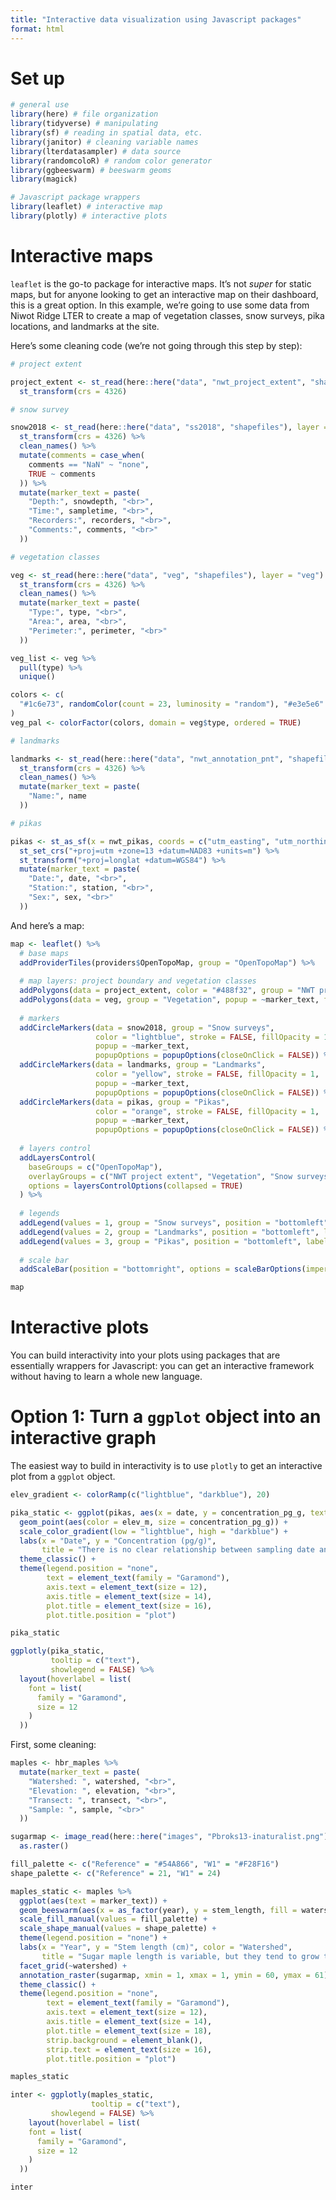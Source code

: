 ```yaml
---
title: "Interactive data visualization using Javascript packages"
format: html
---
```


# Set up
```r
# general use
library(here) # file organization
library(tidyverse) # manipulating
library(sf) # reading in spatial data, etc.
library(janitor) # cleaning variable names
library(lterdatasampler) # data source
library(randomcoloR) # random color generator
library(ggbeeswarm) # beeswarm geoms
library(magick)

# Javascript package wrappers
library(leaflet) # interactive map
library(plotly) # interactive plots

```

# Interactive maps

`leaflet` is the go-to package for interactive maps. It's not _super_ for static maps, but for anyone looking to get an interactive map on their dashboard, this is a great option. In this example, we're going to use some data from Niwot Ridge LTER to create a map of vegetation classes, snow surveys, pika locations, and landmarks at the site.  

Here's some cleaning code (we're not going through this step by step):

```r
# project extent

project_extent <- st_read(here::here("data", "nwt_project_extent", "shapefiles"), layer = "nwt_project_extent") %>% 
  st_transform(crs = 4326)

# snow survey 

snow2018 <- st_read(here::here("data", "ss2018", "shapefiles"), layer = "ss2018") %>% 
  st_transform(crs = 4326) %>% 
  clean_names() %>% 
  mutate(comments = case_when(
    comments == "NaN" ~ "none",
    TRUE ~ comments
  )) %>% 
  mutate(marker_text = paste(
    "Depth:", snowdepth, "<br>",
    "Time:", sampletime, "<br>",
    "Recorders:", recorders, "<br>",
    "Comments:", comments, "<br>"
  )) 

# vegetation classes 

veg <- st_read(here::here("data", "veg", "shapefiles"), layer = "veg") %>% 
  st_transform(crs = 4326) %>% 
  clean_names() %>% 
  mutate(marker_text = paste(
    "Type:", type, "<br>",
    "Area:", area, "<br>",
    "Perimeter:", perimeter, "<br>"
  )) 

veg_list <- veg %>% 
  pull(type) %>% 
  unique()

colors <- c(
  "#1c6e73", randomColor(count = 23, luminosity = "random"), "#e3e5e6"
)
veg_pal <- colorFactor(colors, domain = veg$type, ordered = TRUE)

# landmarks 

landmarks <- st_read(here::here("data", "nwt_annotation_pnt", "shapefiles"), layer = "nwt_annotation_pnt") %>% 
  st_transform(crs = 4326) %>% 
  clean_names() %>% 
  mutate(marker_text = paste(
    "Name:", name
  )) 

# pikas

pikas <- st_as_sf(x = nwt_pikas, coords = c("utm_easting", "utm_northing")) %>% 
  st_set_crs("+proj=utm +zone=13 +datum=NAD83 +units=m") %>% 
  st_transform("+proj=longlat +datum=WGS84") %>% 
  mutate(marker_text = paste(
    "Date:", date, "<br>",
    "Station:", station, "<br>",
    "Sex:", sex, "<br>"
  ))
```


And here's a map: 

```r
map <- leaflet() %>% 
  # base maps
  addProviderTiles(providers$OpenTopoMap, group = "OpenTopoMap") %>%
  
  # map layers: project boundary and vegetation classes
  addPolygons(data = project_extent, color = "#488f32", group = "NWT project extent") %>%
  addPolygons(data = veg, group = "Vegetation", popup = ~marker_text, fillColor = ~veg_pal(type), stroke = FALSE, fillOpacity = 1) %>% 
  
  # markers
  addCircleMarkers(data = snow2018, group = "Snow surveys",
                   color = "lightblue", stroke = FALSE, fillOpacity = 1,
                   popup = ~marker_text,
                   popupOptions = popupOptions(closeOnClick = FALSE)) %>%
  addCircleMarkers(data = landmarks, group = "Landmarks", 
                   color = "yellow", stroke = FALSE, fillOpacity = 1,
                   popup = ~marker_text,  
                   popupOptions = popupOptions(closeOnClick = FALSE)) %>% 
  addCircleMarkers(data = pikas, group = "Pikas", 
                   color = "orange", stroke = FALSE, fillOpacity = 1, 
                   popup = ~marker_text, 
                   popupOptions = popupOptions(closeOnClick = FALSE)) %>%
  
  # layers control
  addLayersControl(
    baseGroups = c("OpenTopoMap"),
    overlayGroups = c("NWT project extent", "Vegetation", "Snow surveys", "Landmarks", "Pikas"),
    options = layersControlOptions(collapsed = TRUE)
  ) %>% 
  
  # legends
  addLegend(values = 1, group = "Snow surveys", position = "bottomleft", labels = "Snow surveys", colors = "lightblue", opacity = 1) %>%
  addLegend(values = 2, group = "Landmarks", position = "bottomleft", labels = "Landmarks", colors = "yellow", opacity = 1) %>% 
  addLegend(values = 3, group = "Pikas", position = "bottomleft", labels = "Pikas", colors = "orange", opacity = 1) %>% 
  
  # scale bar
  addScaleBar(position = "bottomright", options = scaleBarOptions(imperial = FALSE))

map 
```




# Interactive plots 

You can build interactivity into your plots using packages that are essentially wrappers for Javascript: you can get an interactive framework without having to learn a whole new language. 

# Option 1: Turn a `ggplot` object into an interactive graph

The easiest way to build in interactivity is to use `plotly` to get an interactive plot from a `ggplot` object. 

```r
elev_gradient <- colorRamp(c("lightblue", "darkblue"), 20)

pika_static <- ggplot(pikas, aes(x = date, y = concentration_pg_g, text = marker_text)) +
  geom_point(aes(color = elev_m, size = concentration_pg_g)) +
  scale_color_gradient(low = "lightblue", high = "darkblue") +
  labs(x = "Date", y = "Concentration (pg/g)", 
       title = "There is no clear relationship between sampling date and hormone concentration.") +
  theme_classic() +
  theme(legend.position = "none",
        text = element_text(family = "Garamond"), 
        axis.text = element_text(size = 12),
        axis.title = element_text(size = 14),
        plot.title = element_text(size = 16),
        plot.title.position = "plot")

pika_static

ggplotly(pika_static,
         tooltip = c("text"), 
         showlegend = FALSE) %>% 
  layout(hoverlabel = list(
    font = list(
      family = "Garamond",
      size = 12
    )
  ))
```


First, some cleaning:
```r
maples <- hbr_maples %>% 
  mutate(marker_text = paste(
    "Watershed: ", watershed, "<br>",
    "Elevation: ", elevation, "<br>",
    "Transect: ", transect, "<br>", 
    "Sample: ", sample, "<br>"
  ))

sugarmap <- image_read(here::here("images", "Pbroks13-inaturalist.png")) %>% 
  as.raster()
```


```r
fill_palette <- c("Reference" = "#54A866", "W1" = "#F28F16")
shape_palette <- c("Reference" = 21, "W1" = 24)

maples_static <- maples %>% 
  ggplot(aes(text = marker_text)) +
  geom_beeswarm(aes(x = as_factor(year), y = stem_length, fill = watershed, shape = watershed), size = 4, cex = 3) +
  scale_fill_manual(values = fill_palette) +
  scale_shape_manual(values = shape_palette) +
  theme(legend.position = "none") +
  labs(x = "Year", y = "Stem length (cm)", color = "Watershed",
       title = "Sugar maple length is variable, but they tend to grow through time.") +
  facet_grid(~watershed) +
  annotation_raster(sugarmap, xmin = 1, xmax = 1, ymin = 60, ymax = 61) +
  theme_classic() +
  theme(legend.position = "none",
        text = element_text(family = "Garamond"), 
        axis.text = element_text(size = 12),
        axis.title = element_text(size = 14),
        plot.title = element_text(size = 18),
        strip.background = element_blank(),
        strip.text = element_text(size = 16),
        plot.title.position = "plot")

maples_static

inter <- ggplotly(maples_static,
                  tooltip = c("text"), 
         showlegend = FALSE) %>% 
    layout(hoverlabel = list(
    font = list(
      family = "Garamond",
      size = 12
    )
  ))

inter
```






